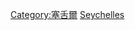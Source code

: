 {{Commonscat|Culture of the Seychelles}}

[[Category:塞舌爾|Category:塞舌爾]]
[[Category:非洲各國文化|Seychelles]]